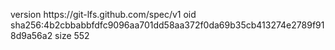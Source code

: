 version https://git-lfs.github.com/spec/v1
oid sha256:4b2cbbabbfdfc9096aa701dd58aa372f0da69b35cb413274e2789f918d9a56a2
size 552
